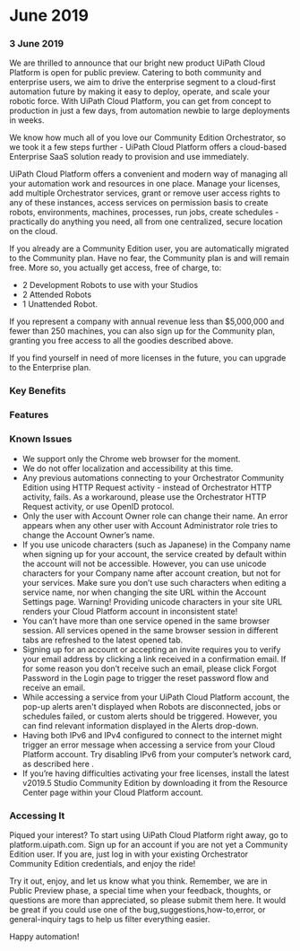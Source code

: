 ﻿# June 2019


### 3 June 2019

We are thrilled to announce that our bright new product UiPath Cloud Platform is open for public preview. Catering to both community and enterprise users, we aim to drive the enterprise segment to a cloud-first automation future by making it easy to deploy, operate, and scale your robotic force. With UiPath Cloud Platform, you can get from concept to production in just a few days, from automation newbie to large deployments in weeks.

We know how much all of you love our Community Edition Orchestrator, so we took it a few steps further - UiPath Cloud Platform offers a cloud-based Enterprise SaaS solution ready to provision and use immediately.

UiPath Cloud Platform offers a convenient and modern way of managing all your automation work and resources in one place. Manage your licenses, add multiple Orchestrator services, grant or remove user access rights to any of these instances, access services on permission basis to create robots, environments, machines, processes, run jobs, create schedules - practically do anything you need, all from one centralized, secure location on the cloud.

If you already are a Community Edition user, you are automatically migrated to the Community plan. Have no fear, the Community plan is and will remain free. More so, you actually get access, free of charge, to:

* 2 Development Robots to use with your Studios
* 2 Attended Robots
* 1 Unattended Robot.

If you represent a company with annual revenue less than $5,000,000 and fewer than 250 machines, you can also sign up for the Community plan, granting you free access to all the goodies described above.

If you find yourself in need of more licenses in the future, you can upgrade to the Enterprise plan.


### Key Benefits




### Features




### Known Issues

* We support only the Chrome web browser for the moment.
* We do not offer localization and accessibility at this time.
* Any previous automations connecting to your Orchestrator Community Edition using HTTP Request activity - instead of Orchestrator HTTP activity, fails. As a workaround, please use the Orchestrator HTTP Request activity, or use OpenID protocol.
* Only the user with Account Owner role can change their name. An error appears when any other user with Account Administrator role tries to change the Account Owner’s name.
* If you use unicode characters (such as Japanese) in the Company name when signing up for your account, the service created by default within the account will not be accessible. However, you can use unicode characters for your Company name after account creation, but not for your services. Make sure you don’t use such characters when editing a service name, nor when changing the site URL within the Account Settings page. Warning! Providing unicode characters in your site URL renders your Cloud Platform account in inconsistent state!
* You can’t have more than one service opened in the same browser session. All services opened in the same browser session in different tabs are refreshed to the latest opened tab.
* Signing up for an account or accepting an invite requires you to verify your email address by clicking a link received in a confirmation email. If for some reason you don’t receive such an email, please click Forgot Password in the Login page to trigger the reset password flow and receive an email.
* While accessing a service from your UiPath Cloud Platform account, the pop-up alerts aren't displayed when Robots are disconnected, jobs or schedules failed, or custom alerts should be triggered. However, you can find relevant information displayed in the Alerts drop-down.
* Having both IPv6 and IPv4 configured to connect to the internet might trigger an error message when accessing a service from your Cloud Platform account. Try disabling IPv6 from your computer’s network card, as described here .
* If you’re having difficulties activating your free licenses, install the latest v2019.5 Studio Community Edition by downloading it from the Resource Center page within your Cloud Platform account.


### Accessing It

Piqued your interest? To start using UiPath Cloud Platform right away, go to platform.uipath.com. Sign up for an account if you are not yet a Community Edition user. If you are, just log in with your existing Orchestrator Community Edition credentials, and enjoy the ride!

Try it out, enjoy, and let us know what you think. Remember, we are in Public Preview phase, a special time when your feedback, thoughts, or questions are more than appreciated, so please submit them here. It would be great if you could use one of the bug,suggestions,how-to,error, or general-inquiry tags to help us filter everything easier.

Happy automation!

